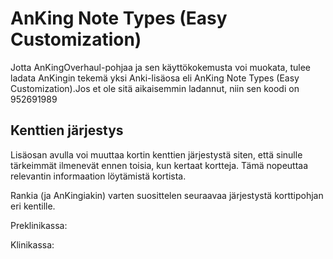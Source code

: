 # AnKing Note Types (Easy Customization)

Jotta AnKingOverhaul-pohjaa ja sen käyttökokemusta voi muokata, tulee ladata AnKingin tekemä yksi Anki-lisäosa eli AnKing Note Types (Easy Customization).Jos et ole sitä aikaisemmin ladannut, niin sen koodi on 952691989

## Kenttien järjestys 

Lisäosan avulla voi muuttaa kortin kenttien järjestystä siten, että sinulle tärkeimmät ilmenevät ennen toisia, kun kertaat kortteja. Tämä nopeuttaa relevantin informaation löytämistä kortista.

Rankia (ja AnKingiakin) varten suosittelen seuraavaa järjestystä korttipohjan eri kentille. 

Preklinikassa: 

Klinikassa: 


